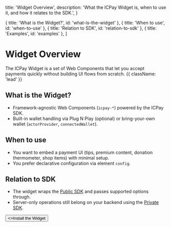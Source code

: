   title: 'Widget Overview',
  description: 'What the ICPay Widget is, when to use it, and how it relates to the SDK.',
}

  { title: 'What is the Widget?', id: 'what-is-the-widget' },
  { title: 'When to use', id: 'when-to-use' },
  { title: 'Relation to SDK', id: 'relation-to-sdk' },
  { title: 'Examples', id: 'examples' },
]

# Widget Overview

The ICPay Widget is a set of Web Components that let you accept payments quickly without building UI flows from scratch. {{ className: 'lead' }}

## What is the Widget?

- Framework-agnostic Web Components (`icpay-*`) powered by the ICPay SDK.
- Built-in wallet handling via Plug N Play (optional) or bring-your-own wallet (`actorProvider`, `connectedWallet`).

## When to use

- You want to embed a payment UI (tips, premium content, donation thermometer, shop items) with minimal setup.
- You prefer declarative configuration via element `config`.

## Relation to SDK

- The widget wraps the [Public SDK](/sdk) and passes supported options through.
- Server-only operations still belong on your backend using the [Private SDK](/sdk-secret).

<div className="not-prose">
  <Button href="/widget-install" variant="text" arrow="right">
    <>Install the Widget</>
  </Button>
</div>



